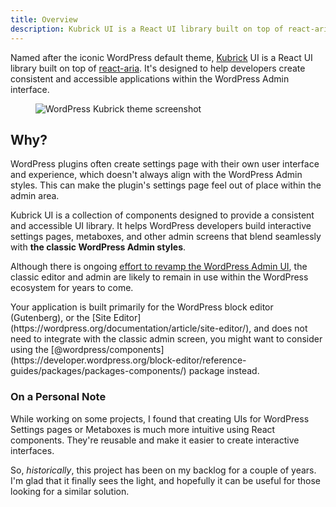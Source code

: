 ```yaml
---
title: Overview
description: Kubrick UI is a React UI library built on top of react-aria, designed to help developers build a consistent and accessible application on the WordPress admin screens.
---
```



Named after the iconic WordPress default theme, [Kubrick](https://wordpress.org/themes/default/) UI is a React UI library built on top of [react-aria](https://react-spectrum.adobe.com/react-aria/). It's designed to help developers create consistent and accessible applications within the WordPress Admin interface.

<figure>
	<Image
		class="mx-auto"
		src={screenshot}
		alt="WordPress Kubrick theme screenshot"
		slot="cover"
		/>
</figure>

## Why?

WordPress plugins often create settings page with their own user interface and experience, which doesn't always align with the WordPress Admin styles.  This can make the plugin's settings page feel out of place within the admin area.

Kubrick UI is a collection of components designed to provide a consistent and accessible UI library. It helps WordPress developers build interactive settings pages, metaboxes, and other admin screens that blend seamlessly with **the classic WordPress Admin styles**.

Although there is ongoing [effort to revamp the WordPress Admin UI](https://wptavern.com/wordpress-plans-ambitious-admin-ui-revamp-with-design-system-galvanizing-broad-support-from-the-developer-community), the classic editor and admin are likely to remain in use within the WordPress ecosystem for years to come.

<Aside title="If, however,...">
Your application is built primarily for the WordPress block editor (Gutenberg), or the [Site Editor](https://wordpress.org/documentation/article/site-editor/), and does not need to integrate with the classic admin screen, you might want to consider using the [@wordpress/components](https://developer.wordpress.org/block-editor/reference-guides/packages/packages-components/) package instead.
</Aside>

### On a Personal Note

While working on some projects, I found that creating UIs for WordPress Settings pages or Metaboxes is much more intuitive using React components. They're reusable and make it easier to create interactive interfaces.

So, _historically_, this project has been on my backlog for a couple of years. I'm glad that it finally sees the light, and hopefully it can be useful for those looking for a similar solution.
